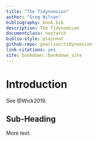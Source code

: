 ```yaml
--- 
title: "The Tidynomicon"
author: "Greg Wilson"
bibliography: book.bib
description: The Tidynomicon
documentclass: nostarch
biblio-style: plainnat
github-repo: gvwilson/tidynomicon
link-citations: yes
site: bookdown::bookdown_site
---
```


\pdfstringdefDisableCommands{%
\let\MakeUppercase\relax
}

# Introduction

See @Wick2019.

## Sub-Heading

More text.